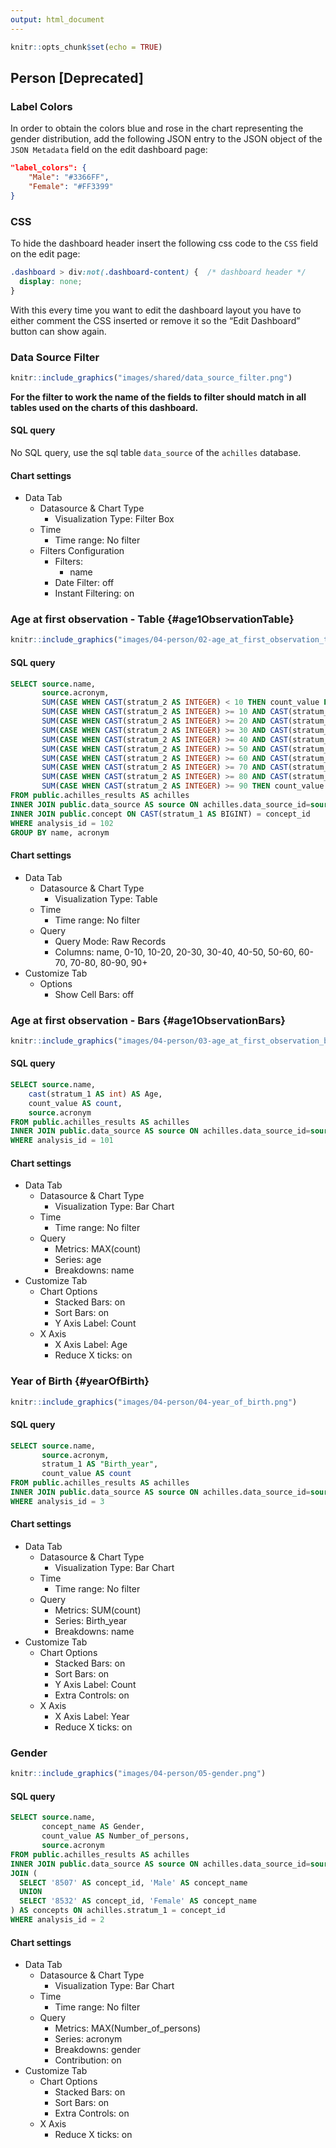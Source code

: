 ```yaml
---
output: html_document
---
```


```r
knitr::opts_chunk$set(echo = TRUE)
```

## Person [Deprecated]

### Label Colors  {-}

In order to obtain the colors blue and rose in the chart representing the gender distribution,
add the following JSON entry to the JSON object of the `JSON Metadata` field on the edit dashboard page:

```json
"label_colors": {
    "Male": "#3366FF", 
    "Female": "#FF3399"
}
```

### CSS {-}

To hide the dashboard header insert the following css code to the `CSS` field on the edit page:

```css
.dashboard > div:not(.dashboard-content) {  /* dashboard header */
  display: none;
}
```

With this every time you want to edit the dashboard layout you have to either comment the CSS inserted
or remove it so the "Edit Dashboard" button can show again.

### Data Source Filter {-}

```r
knitr::include_graphics("images/shared/data_source_filter.png")
```

**For the filter to work the name of the fields to filter should match in all tables used on the charts of this dashboard.**

#### SQL query {-}

No SQL query, use the sql table `data_source` of the `achilles` database.

#### Chart settings {-}

- Data Tab
  - Datasource & Chart Type
    - Visualization Type: Filter Box
  - Time
    - Time range: No filter
  - Filters Configuration
    - Filters:
      - name
    - Date Filter: off
    - Instant Filtering: on

### Age at first observation - Table {#age1ObservationTable} {-}

```r
knitr::include_graphics("images/04-person/02-age_at_first_observation_table.png")
```

#### SQL query {-}

```sql
SELECT source.name,
       source.acronym,
       SUM(CASE WHEN CAST(stratum_2 AS INTEGER) < 10 THEN count_value END) AS "0-10",
       SUM(CASE WHEN CAST(stratum_2 AS INTEGER) >= 10 AND CAST(stratum_2 AS INTEGER) < 20 THEN count_value END) AS "10-20",
       SUM(CASE WHEN CAST(stratum_2 AS INTEGER) >= 20 AND CAST(stratum_2 AS INTEGER) < 30 THEN count_value END) AS "20-30",
       SUM(CASE WHEN CAST(stratum_2 AS INTEGER) >= 30 AND CAST(stratum_2 AS INTEGER) < 40 THEN count_value END) AS "30-40",
       SUM(CASE WHEN CAST(stratum_2 AS INTEGER) >= 40 AND CAST(stratum_2 AS INTEGER) < 50 THEN count_value END) AS "40-50",
       SUM(CASE WHEN CAST(stratum_2 AS INTEGER) >= 50 AND CAST(stratum_2 AS INTEGER) < 60 THEN count_value END) AS "50-60",
       SUM(CASE WHEN CAST(stratum_2 AS INTEGER) >= 60 AND CAST(stratum_2 AS INTEGER) < 70 THEN count_value END) AS "60-70",
       SUM(CASE WHEN CAST(stratum_2 AS INTEGER) >= 70 AND CAST(stratum_2 AS INTEGER) < 80 THEN count_value END) AS "70-80",
       SUM(CASE WHEN CAST(stratum_2 AS INTEGER) >= 80 AND CAST(stratum_2 AS INTEGER) < 90 THEN count_value END) AS "80-90",
       SUM(CASE WHEN CAST(stratum_2 AS INTEGER) >= 90 THEN count_value END) AS "90+"
FROM public.achilles_results AS achilles
INNER JOIN public.data_source AS source ON achilles.data_source_id=source.id
INNER JOIN public.concept ON CAST(stratum_1 AS BIGINT) = concept_id
WHERE analysis_id = 102
GROUP BY name, acronym
```

#### Chart settings {-}
  
- Data Tab
  - Datasource & Chart Type
    - Visualization Type: Table
  - Time
    - Time range: No filter
  - Query
    - Query Mode: Raw Records
    - Columns: name, 0-10, 10-20, 20-30, 30-40, 40-50, 50-60, 60-70, 70-80, 80-90, 90+
- Customize Tab
  - Options
    - Show Cell Bars: off

### Age at first observation - Bars {#age1ObservationBars} {-}

```r
knitr::include_graphics("images/04-person/03-age_at_first_observation_bar.png")
```

#### SQL query {-}

```sql
SELECT source.name,
    cast(stratum_1 AS int) AS Age,
    count_value AS count, 
    source.acronym
FROM public.achilles_results AS achilles
INNER JOIN public.data_source AS source ON achilles.data_source_id=source.id
WHERE analysis_id = 101
```

#### Chart settings {-}

- Data Tab
  - Datasource & Chart Type
    - Visualization Type: Bar Chart
  - Time
    - Time range: No filter
  - Query
    - Metrics: MAX(count)
    - Series: age
    - Breakdowns: name
- Customize Tab
  - Chart Options
    - Stacked Bars: on
    - Sort Bars: on
    - Y Axis Label: Count
  - X Axis
    - X Axis Label: Age
    - Reduce X ticks: on

### Year of Birth {#yearOfBirth} {-}

```r
knitr::include_graphics("images/04-person/04-year_of_birth.png")
```

#### SQL query {-}

```sql
SELECT source.name,
       source.acronym,
       stratum_1 AS "Birth_year",
       count_value AS count
FROM public.achilles_results AS achilles
INNER JOIN public.data_source AS source ON achilles.data_source_id=source.id
WHERE analysis_id = 3
```

#### Chart settings {-}

- Data Tab
  - Datasource & Chart Type
    - Visualization Type: Bar Chart
  - Time
    - Time range: No filter
  - Query
    - Metrics: SUM(count)
    - Series: Birth_year
    - Breakdowns: name
- Customize Tab
  - Chart Options
    - Stacked Bars: on
    - Sort Bars: on
    - Y Axis Label: Count
    - Extra Controls: on
  - X Axis
    - X Axis Label: Year
    - Reduce X ticks: on


### Gender {-}

```r
knitr::include_graphics("images/04-person/05-gender.png")
```

#### SQL query {-}

```sql
SELECT source.name,
       concept_name AS Gender, 
       count_value AS Number_of_persons,
       source.acronym
FROM public.achilles_results AS achilles
INNER JOIN public.data_source AS source ON achilles.data_source_id=source.id
JOIN (
  SELECT '8507' AS concept_id, 'Male' AS concept_name
  UNION
  SELECT '8532' AS concept_id, 'Female' AS concept_name
) AS concepts ON achilles.stratum_1 = concept_id
WHERE analysis_id = 2
```

#### Chart settings {-}

- Data Tab
  - Datasource & Chart Type
    - Visualization Type: Bar Chart
  - Time
    - Time range: No filter
  - Query
    - Metrics: MAX(Number_of_persons)
    - Series: acronym
    - Breakdowns: gender
    - Contribution: on
- Customize Tab
  - Chart Options
    - Stacked Bars: on
    - Sort Bars: on
    - Extra Controls: on
  - X Axis
    - Reduce X ticks: on
